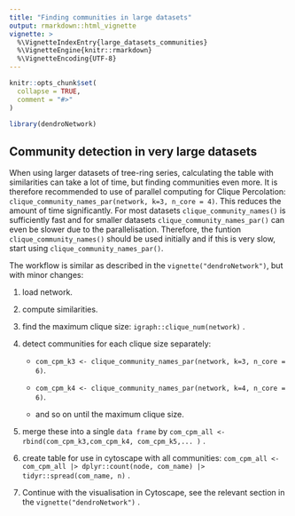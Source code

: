 ---
title: "Finding communities in large datasets"
output: rmarkdown::html_vignette
vignette: >
  %\VignetteIndexEntry{large_datasets_communities}
  %\VignetteEngine{knitr::rmarkdown}
  %\VignetteEncoding{UTF-8}
---

```{r, include = FALSE}
knitr::opts_chunk$set(
  collapse = TRUE,
  comment = "#>"
)
```

```{r setup}
library(dendroNetwork)
```

## Community detection in very large datasets

When using larger datasets of tree-ring series, calculating the table with similarities can take a lot of time, but finding communities even more. It is therefore recommended to use of parallel computing for Clique Percolation: `clique_community_names_par(network, k=3, n_core = 4)`. This reduces the amount of time significantly. For most datasets `clique_community_names()` is sufficiently fast and for smaller datasets `clique_community_names_par()` can even be slower due to the parallelisation. Therefore, the funtion `clique_community_names()` should be used initially and if this is very slow, start using `clique_community_names_par()`.

The workflow is similar as described in the `vignette("dendroNetwork")`, but with minor changes:

1.  load network.

2.  compute similarities.

3.  find the maximum clique size: `igraph::clique_num(network)` .

4.  detect communities for each clique size separately:

    -   `com_cpm_k3 <- clique_community_names_par(network, k=3, n_core = 6)`.

    -   `com_cpm_k4 <- clique_community_names_par(network, k=4, n_core = 6)`.

    -   and so on until the maximum clique size.

5.  merge these into a single `data frame` by `com_cpm_all <- rbind(com_cpm_k3,com_cpm_k4, com_cpm_k5,... )` .

6.  create table for use in cytoscape with all communities: `com_cpm_all <- com_cpm_all |> dplyr::count(node, com_name) |> tidyr::spread(com_name, n)` .

7.  Continue with the visualisation in Cytoscape, see the relevant section in the `vignette("dendroNetwork")` .
